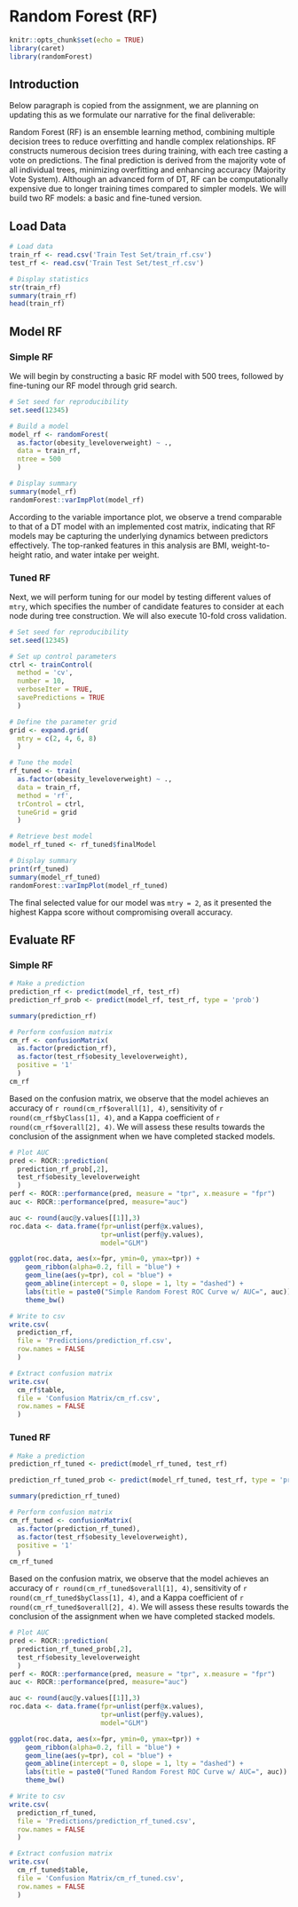 # Random Forest (RF)

<!-- ## R Packages and Setup {-} -->

```r
knitr::opts_chunk$set(echo = TRUE)
library(caret)
library(randomForest)
```


## Introduction

Below paragraph is copied from the assignment, we are planning on updating this as we formulate our narrative for the final deliverable:

Random Forest (RF) is an ensemble learning method, combining multiple decision trees to reduce overfitting and handle complex relationships. RF constructs numerous decision trees during training, with each tree casting a vote on predictions. The final prediction is derived from the majority vote of all individual trees, minimizing overfitting and enhancing accuracy (Majority Vote System). Although an advanced form of DT, RF can be computationally expensive due to longer training times compared to simpler models. We will build two RF models: a basic and fine-tuned version.


## Load Data

```r
# Load data
train_rf <- read.csv('Train Test Set/train_rf.csv')
test_rf <- read.csv('Train Test Set/test_rf.csv')

# Display statistics
str(train_rf)
summary(train_rf)
head(train_rf)
```


## Model RF

### Simple RF

We will begin by constructing a basic RF model with 500 trees, followed by fine-tuning our RF model through grid search.

```r
# Set seed for reproducibility
set.seed(12345)

# Build a model
model_rf <- randomForest(
  as.factor(obesity_leveloverweight) ~ .,
  data = train_rf,
  ntree = 500
  )
```

```r
# Display summary
summary(model_rf)
randomForest::varImpPlot(model_rf)
```

According to the variable importance plot, we observe a trend comparable to that of a DT model with an implemented cost matrix, indicating that RF models may be capturing the underlying dynamics between predictors effectively. The top-ranked features in this analysis are BMI, weight-to-height ratio, and water intake per weight.

### Tuned RF

Next, we will perform tuning for our model by testing different values of `mtry`, which specifies the number of candidate features to consider at each node during tree construction. We will also execute 10-fold cross validation.

```r
# Set seed for reproducibility
set.seed(12345)

# Set up control parameters
ctrl <- trainControl(
  method = 'cv',
  number = 10,
  verboseIter = TRUE,
  savePredictions = TRUE
  )

# Define the parameter grid
grid <- expand.grid(
  mtry = c(2, 4, 6, 8)
  )

# Tune the model
rf_tuned <- train(
  as.factor(obesity_leveloverweight) ~ .,
  data = train_rf,
  method = 'rf',
  trControl = ctrl,
  tuneGrid = grid
  )

# Retrieve best model
model_rf_tuned <- rf_tuned$finalModel
```

```r
# Display summary
print(rf_tuned)
summary(model_rf_tuned)
randomForest::varImpPlot(model_rf_tuned)
```

The final selected value for our model was `mtry = 2`, as it presented the highest Kappa score without compromising overall accuracy.

## Evaluate RF

### Simple RF

```r
# Make a prediction
prediction_rf <- predict(model_rf, test_rf)
prediction_rf_prob <- predict(model_rf, test_rf, type = 'prob')

summary(prediction_rf)

# Perform confusion matrix
cm_rf <- confusionMatrix(
  as.factor(prediction_rf),
  as.factor(test_rf$obesity_leveloverweight),
  positive = '1'
  )
cm_rf
```

Based on the confusion matrix, we observe that the model achieves an accuracy of ``r round(cm_rf$overall[1], 4)``, sensitivity of ``r round(cm_rf$byClass[1], 4)``, and a Kappa coefficient of ``r round(cm_rf$overall[2], 4)``. We will assess these results towards the conclusion of the assignment when we have completed stacked models.

```r
# Plot AUC
pred <- ROCR::prediction(
  prediction_rf_prob[,2],
  test_rf$obesity_leveloverweight
  )
perf <- ROCR::performance(pred, measure = "tpr", x.measure = "fpr")
auc <- ROCR::performance(pred, measure="auc")

auc <- round(auc@y.values[[1]],3)
roc.data <- data.frame(fpr=unlist(perf@x.values),
                       tpr=unlist(perf@y.values),
                       model="GLM")

ggplot(roc.data, aes(x=fpr, ymin=0, ymax=tpr)) +
    geom_ribbon(alpha=0.2, fill = "blue") +
    geom_line(aes(y=tpr), col = "blue") +
    geom_abline(intercept = 0, slope = 1, lty = "dashed") +
    labs(title = paste0("Simple Random Forest ROC Curve w/ AUC=", auc)) +
    theme_bw()
```

```r
# Write to csv
write.csv(
  prediction_rf,
  file = 'Predictions/prediction_rf.csv',
  row.names = FALSE
  )

# Extract confusion matrix
write.csv(
  cm_rf$table,
  file = 'Confusion Matrix/cm_rf.csv',
  row.names = FALSE
  )
```

### Tuned RF

```r
# Make a prediction
prediction_rf_tuned <- predict(model_rf_tuned, test_rf)

prediction_rf_tuned_prob <- predict(model_rf_tuned, test_rf, type = 'prob')

summary(prediction_rf_tuned)

# Perform confusion matrix
cm_rf_tuned <- confusionMatrix(
  as.factor(prediction_rf_tuned),
  as.factor(test_rf$obesity_leveloverweight),
  positive = '1'
  )
cm_rf_tuned
```

Based on the confusion matrix, we observe that the model achieves an accuracy of ``r round(cm_rf_tuned$overall[1], 4)``, sensitivity of ``r round(cm_rf_tuned$byClass[1], 4)``, and a Kappa coefficient of ``r round(cm_rf_tuned$overall[2], 4)``. We will assess these results towards the conclusion of the assignment when we have completed stacked models.

```r
# Plot AUC
pred <- ROCR::prediction(
  prediction_rf_tuned_prob[,2],
  test_rf$obesity_leveloverweight
  )
perf <- ROCR::performance(pred, measure = "tpr", x.measure = "fpr")
auc <- ROCR::performance(pred, measure="auc")

auc <- round(auc@y.values[[1]],3)
roc.data <- data.frame(fpr=unlist(perf@x.values),
                       tpr=unlist(perf@y.values),
                       model="GLM")

ggplot(roc.data, aes(x=fpr, ymin=0, ymax=tpr)) +
    geom_ribbon(alpha=0.2, fill = "blue") +
    geom_line(aes(y=tpr), col = "blue") +
    geom_abline(intercept = 0, slope = 1, lty = "dashed") +
    labs(title = paste0("Tuned Random Forest ROC Curve w/ AUC=", auc)) +
    theme_bw()
```

```r
# Write to csv
write.csv(
  prediction_rf_tuned,
  file = 'Predictions/prediction_rf_tuned.csv',
  row.names = FALSE
  )

# Extract confusion matrix
write.csv(
  cm_rf_tuned$table,
  file = 'Confusion Matrix/cm_rf_tuned.csv',
  row.names = FALSE
  )
```